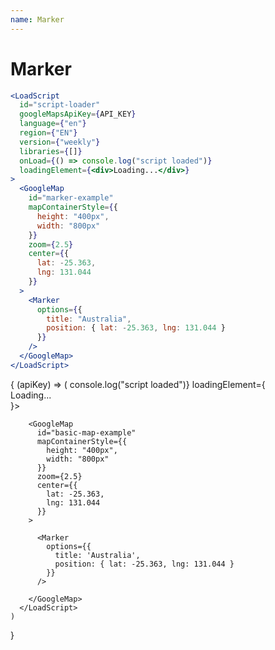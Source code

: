 ```yaml
---
name: Marker
---
```



# Marker

```jsx
<LoadScript
  id="script-loader"
  googleMapsApiKey={API_KEY}
  language={"en"}
  region={"EN"}
  version={"weekly"}
  libraries={[]}
  onLoad={() => console.log("script loaded")}
  loadingElement={<div>Loading...</div>}
>
  <GoogleMap
    id="marker-example"
    mapContainerStyle={{
      height: "400px",
      width: "800px"
    }}
    zoom={2.5}
    center={{
      lat: -25.363,
      lng: 131.044
    }}
  >
    <Marker
      options={{
        title: "Australia",
        position: { lat: -25.363, lng: 131.044 }
      }}
    />
  </GoogleMap>
</LoadScript>
```

<WithApiKey>
  {
    (apiKey) => (
      <LoadScript
        id="script-loader"
        googleMapsApiKey={apiKey}
        language={"en"}
        region={"EN"}
        version={"weekly"}
        libraries={[]}
        onLoad={() => console.log("script loaded")}
        loadingElement={<div>Loading...</div>}>

        <GoogleMap
          id="basic-map-example"
          mapContainerStyle={{
            height: "400px",
            width: "800px"
          }}
          zoom={2.5}
          center={{
            lat: -25.363,
            lng: 131.044
          }}
        >

          <Marker
            options={{
              title: 'Australia',
              position: { lat: -25.363, lng: 131.044 }
            }}
          />

        </GoogleMap>
      </LoadScript>
    )

}

</WithApiKey>
